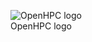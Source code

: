 ![OpenHPC logo](../common/figures/ohpc_logo_blue.png)

<!-- Title page and running header definition 

\lhead{ \small {\color{logodarkgrey}\fontfamily{phv}\selectfont { Install Guide
    (v\OHPCVersion{})}:  {\baseOS{}/\arch{} + \provheader{} + \rms{}} } \vspace*{0pt} }

{\hspace*{4in} \includegraphics[width=1.7in]{ohpc_logo_blue.pdf}}

![OpenHPC logo](../common/figures/ohpc_logo_blue.png)

\vspace*{2cm}
\noindent {\LARGE \color{logodarkgrey} \fontfamily{phv}\selectfont OpenHPC (v\OHPCVersion{})} \vspace*{0.1cm} \\
\noindent {\LARGE \color{logodarkgrey} \fontfamily{phv}\selectfont Cluster Building Recipes} \\ 

{\color{logoblue}\noindent\rule{6.15in}{1.2pt}} \\ 

\noindent {\Large \color{logodarkgrey} \fontfamily{phv}\selectfont \baseOS{} Base OS} \\ 

\noindent{\Large\color{logodarkgrey}\fontfamily{phv}\selectfont{\provisioner{}/\rms{}
Edition for Linux*} (\arch{})} \\

{\color{logoblue}\noindent\rule{6.15in}{1.2pt}} \\ \vspace{0.2cm}  

\iftoggleverb{isxCATstateful}
\vspace*{-0.2cm}
\noindent{\large\color{logodarkgrey}\fontfamily{phv}\selectfont{Stateful Provisioning}}
\fi

\vspace*{2.5in}

\noindent \includegraphics[width=0.75in]{3x_icon.png}

%\vspace*{.5in}
\noindent{\small \color{black} Document Last Update: \VCDateISO} \vspace*{0.1cm} \\ 
{\small \color{black} Document Revision: \VCRevision} \\ \vspace*{0.1cm}

-->